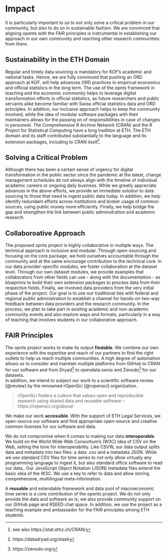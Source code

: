 # Impact 

<!-- **Instructions**
Please address these specific points:

- How sustainable is the proposed project inside the ETH Domain?

- To what extent will the planned project substantially advance the ORD field, or solve a critical outstanding problem in the targeted field(s)?

- To what extent does the proposal support a collaborative approach,
  involving significant synergies, complementarities, or/and scientific
  added-value to achieve its objectives? -->


It is particularly important to us to not only solve a critical problem in our community, but also to do so in sustainable fashion. We are convinced that aligning opents with the FAIR principles is instrumental in establishing our approach in our own community and reaching other research communities from there. 

## Sustainability in the ETH Domain

Regular and timely data sourcing is mandatory for KOF's academic and national tasks. 
Hence, we are fully convinced that pushing an ORD approach at KOF, will help advances ORD practices in empirical economics and official statistics in the long term. 
The use of the opnts framework in teaching and the economic community helps to leverage digital transformation efforts in official statistics, as future researchers and public servants alike become familiar with Swiss official statistics data and ORD principles. 
In addition, our inclusive approach helps to keep the community involved, while the idea of modular software packages with their maintainers allows for the passing on of responsibilities in case of changes in personnel.
The Comprehensive R Archive Network (CRAN) and the R Project for Statistical Computing have a long tradition at ETH.
The ETH domain and its staff contributed substantially to the language and its extension packages, including to CRAN itself^[see also https://stat.ethz.ch/CRAN/]. 

## Solving a Critical Problem

Although there has been a certain sense of urgency for digital transformation in the public sector since the pandemic at the latest, change management schedules do not always align with the timeline of individual academic careers or ongoing daily business. 
While we greatly appreciate advances in the above efforts, we provide an immediate solution to data sourcing to those that need to ingest public data today. 
In addition, we help identify redundant efforts across institutions and broker usage of common sources, using public money more efficiently. 
Finally, we help bridge the gap and strengthen the link between public administration and academic research.



## Collaboroative Approach

The proposed opnts project is highly collaborative in multiple ways. 
The technical approach is inclusive and modular. Through open-sourcing and focusing on the core package, we hold ourselves accountable through the community and at the same encourage contribution to the technical core. 
In our data provider-specific modules, we foster collaboration at the dataset level.
Through our own dataset modules, we provide examples that collaborators from other fields can use - along with the documentation - as blueprints to build their own extension packages to process data from their respective fields. 
Finally, we involved data providers from the very initial phase of the project.
Our goal is to use our traditional ties with federal and regional public administration to establish a channel for hands-on two-way feedback between data providers and the research community.
In the process, we plan to take part in existing academic and non-academic community events and also explore ways and formats, particularly in a way of teaching that involves students in our collaborative approach. 


## FAIR Principles 

The opnts project works to make its output **findable**. 
We combine our own experience with the expertise and reach of our partners to find the right outlets to help us reach multiple communities.
A high degree of automation allows us to consider and maintain multiple platforms from GitHub to CRAN for our software and from Dryad^[https://datadryad.org/stash] to opendata.swiss and Zenodo^[https://zenodo.org/] for our datasets.  
In addition, we intend to subject our work to a scientific software review [@review] by the renowned rOpenSci [@ropensci] organization.

>rOpenSci fosters a culture that values open and reproducible research using shared data and reusable software -- https://ropensci.org/about/

We make our work **accessible**. With the support of ETH Legal Services, we open-source our software and find appropriate open-source and creative common licenses for our software and data. 

We do not compromise when it comes to making our data **interoperable**.
We build on the World Wide Web Consortium's (W3C) idea of CSV on the Web, setting the tone for interoperability. Like CSVW, our data output splits data and metadata into two files: a data .csv and a metadata JSON. While we use standard CSV files for time series to not only allow virtually any programming language to ingest it, but also standard office software to read our data,. 
Our JavaScript Object Notation (JSON) metadata files extend the basic idea of the W3C. We use a key to refer to data and allow storing comprehensive, multilingual meta-information. 

A **reusable** and extendable framework and data pool of macroeconomic time series is a core contribution of the opents project. We do not only provide the data and software as is; we also provide community support on our GitHub page and RSEED chat space. In addition, we use the project as a teaching example and ambassador for the FAIR principles among ETH students. 


